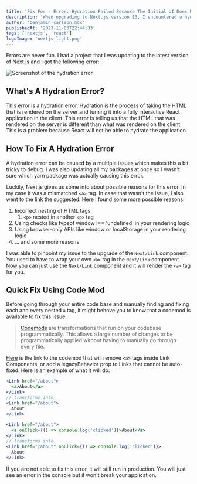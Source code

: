 ```yaml
---
title: 'Fix For - Error: Hydration Failed Because The Initial UI Does Not Match What Was Rendered on The Server'
description: 'When upgrading to Next.js version 13, I encountered a hydration error. This is what a hydration error is and how to fix them.'
author: 'benjamin-carlson.mdx'
publishedAt: '2023-11-03T22:44:33'
tags: ['nextjs', 'react']
logoImage: 'nextjs-light.png'
---
```


Errors are never fun. I had a project that I was updating to the latest version of Next.js and I got the following error:

![Screenshot of the hydration error](/content/articles/nextjs-hydration-error-version-13/error.png)

## What's A Hydration Error?

This error is a hydration error. Hydration is the process of taking the HTML that is rendered on the server and turning it into a fully interactive React application in the client. This error is telling us that the HTML that was rendered on the server is different than what was rendered on the client. This is a problem because React will not be able to hydrate the application.

## How To Fix A Hydration Error

A hydration error can be caused by a multiple issues which makes this a bit tricky to debug. I was also updating all my packages at once so I wasn't sure which yarn package was actually causing this error.

Luckily, Next.js gives us some info about possible reasons for this error. In my case it was a mismatched `<a>` tag. In case that wasn't the issue, I also went to the [link](https://nextjs.org/docs/messages/react-hydration-error) the suggested. Here I found some more possible reasons:

1. Incorrect nesting of HTML tags
    1. `<p>` nested in another `<p>` tag
2. Using checks like typeof window !== 'undefined' in your rendering logic
3. Using browser-only APIs like window or localStorage in your rendering logic
4. ... and some more reasons

I was able to pinpoint my issue to the upgrade of the `Next/Link` component. You used to have to wrap your own `<a>` tag in the `Next/Link` component. Now you can just use the `Next/Link` component and it will render the `<a>` tag for you.

## Quick Fix Using Code Mod

Before going through your entire code base and manually finding and fixing each and every nested `a` tag, it might behove you to know that a codemod is available to fix this issue.

> [Codemods](https://nextjs.org/docs/app/building-your-application/upgrading/codemods) are transformations that run on your codebase programmatically. This allows a large number of changes to be programmatically applied without having to manually go through every file.

[Here](https://nextjs.org/docs/app/building-your-application/upgrading/codemods#remove-a-tags-from-link-components) is the link to the codemod that will remove `<a>` tags inside Link Components, or add a legacyBehavior prop to Links that cannot be auto-fixed. Here is an example of what it will do:

```jsx
<Link href="/about">
  <a>About</a>
</Link>
// transforms into
<Link href="/about">
  About
</Link>
 
<Link href="/about">
  <a onClick={() => console.log('clicked')}>About</a>
</Link>
// transforms into
<Link href="/about" onClick={() => console.log('clicked')}>
  About
</Link>
```

If you are not able to fix this error, it will still run in production. You will just see an error in the console but it won't break your application.
